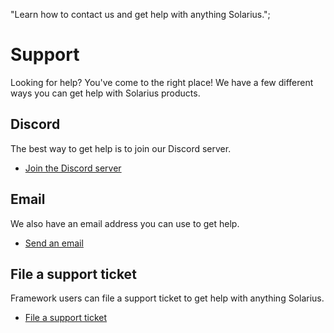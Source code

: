   "Learn how to contact us and get help with anything Solarius.";

# Support

Looking for help? You've come to the right place! We have a few different ways you can get help with Solarius products.

## Discord

The best way to get help is to join our Discord server.

- [Join the Discord server](https://discord.gg/000000)

## Email

We also have an email address you can use to get help.

- [Send an email](mailto:support@solarius.me)

## File a support ticket

Framework users can file a support ticket to get help with anything Solarius.

- [File a support ticket](https://framework.solarius.me/support)
